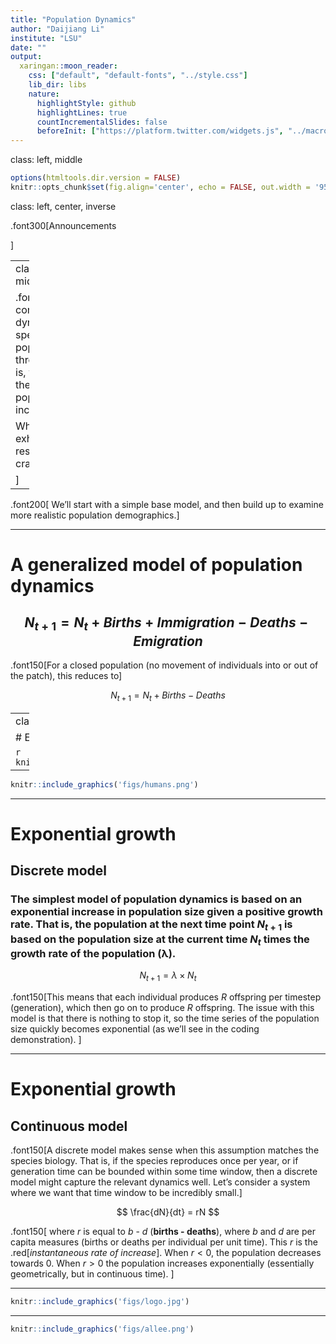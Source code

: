```yaml
---
title: "Population Dynamics"
author: "Daijiang Li"
institute: "LSU"
date: ""
output:
  xaringan::moon_reader:
    css: ["default", "default-fonts", "../style.css"]
    lib_dir: libs
    nature:
      highlightStyle: github
      highlightLines: true
      countIncrementalSlides: false
      beforeInit: ["https://platform.twitter.com/widgets.js", "../macro.js"]
---
```

class: left, middle


```r
options(htmltools.dir.version = FALSE)
knitr::opts_chunk$set(fig.align='center', echo = FALSE, out.width = '95%')
```


class: left, center, inverse

.font300[Announcements

]  

---
class: center, middle, inverse

.font200[
What controls the dynamics of species populations through time? That is, what controls the rate at which populations increase/decrease? 

Why don't species exhaust their resources and crash?

]

--

.font200[
We'll start with a simple base model, and then build up to examine more realistic population demographics.
]

---

# A generalized model of population dynamics

$$N_{t+1} = N_{t} + Births + Immigration - Deaths - Emigration$$
--

.font150[For a closed population (no movement of individuals into or out of the patch), this reduces to]

$$N_{t+1} = N_{t} + Births - Deaths$$


---
class: center, top

# Exponential growth

```r
knitr::include_graphics('figs/expo.png')
```

---

```r
knitr::include_graphics('figs/humans.png')
```


---

# Exponential growth

## Discrete model

### The simplest model of population dynamics is based on an exponential increase in population size given a positive growth rate. That is, the population at the next time point $N_{t+1}$ is based on the population size at the current time $N_{t}$ times the growth rate of the population (λ).

$$N_{t+1} = \lambda \times N_t$$ 

.font150[This means that each individual produces $R$ offspring per timestep (generation), which then go on to produce $R$ offspring. The issue with this model is that there is nothing to stop it, so the time series of the population size quickly becomes exponential (as we'll see in the coding demonstration). ]

---

# Exponential growth

## Continuous model

.font150[A discrete model makes sense when this assumption matches the species biology. That is, if the species reproduces once per year, or if generation time can be bounded within some time window, then a discrete model might capture the relevant dynamics well. Let's consider a system where we want that time window to be incredibly small.]

$$ \frac{dN}{dt} = rN $$ 

.font150[ where $r$ is equal to $b$ - $d$ (**births - deaths**), where $b$ and $d$ are per capita measures (births or deaths per individual per unit time). This $r$ is the .red[_instantaneous rate of increase_]. When $r < 0$, the population decreases towards 0. When $r > 0$ the population increases exponentially (essentially geometrically, but in continuous time). ]

---

```r
knitr::include_graphics('figs/logo.jpg')
```








---

```r
knitr::include_graphics('figs/allee.png')
```
